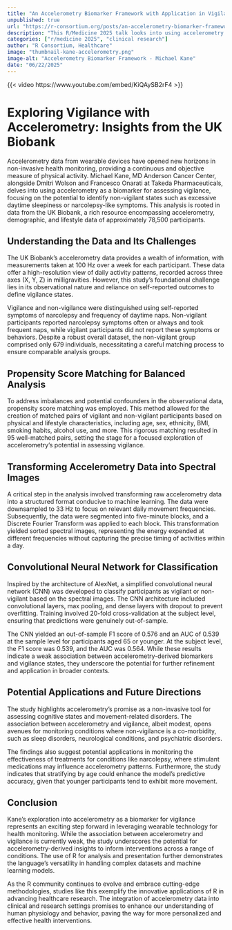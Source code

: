 ```yaml
--- 
title: "An Accelerometry Biomarker Framework with Application in Vigilance in UK Biobank Data" 
unpublished: true 
url: "https://r-consortium.org/posts/an-accelerometry-biomarker-framework-with-application-in-vigilance-in-uk-biobank-data/"
description: "This R/Medicine 2025 talk looks into using accelerometry as a biomarker for assessing vigilance." 
categories: ["r/medicine 2025", "clinical research"]
author: "R Consortium, Healthcare" 
image: "thumbnail-kane-accelerometry.png" 
image-alt: "Accelerometry Biomarker Framework - Michael Kane" 
date: "06/22/2025" 
---
```


{{< video https://www.youtube.com/embed/KiQAySB2rF4 >}}

# Exploring Vigilance with Accelerometry: Insights from the UK Biobank

Accelerometry data from wearable devices have opened new horizons in non-invasive health monitoring, providing a continuous and objective measure of physical activity. Michael Kane, MD Anderson Cancer Center, alongside Dmitri Wolson and Francesco Onarati at Takeda Pharmaceuticals, delves into using accelerometry as a biomarker for assessing vigilance, focusing on the potential to identify non-vigilant states such as excessive daytime sleepiness or narcolepsy-like symptoms. This analysis is rooted in data from the UK Biobank, a rich resource encompassing accelerometry, demographic, and lifestyle data of approximately 78,500 participants.

## Understanding the Data and Its Challenges

The UK Biobank's accelerometry data provides a wealth of information, with measurements taken at 100 Hz over a week for each participant. These data offer a high-resolution view of daily activity patterns, recorded across three axes (X, Y, Z) in milligravities. However, this study's foundational challenge lies in its observational nature and reliance on self-reported outcomes to define vigilance states.

Vigilance and non-vigilance were distinguished using self-reported symptoms of narcolepsy and frequency of daytime naps. Non-vigilant participants reported narcolepsy symptoms often or always and took frequent naps, while vigilant participants did not report these symptoms or behaviors. Despite a robust overall dataset, the non-vigilant group comprised only 679 individuals, necessitating a careful matching process to ensure comparable analysis groups.

## Propensity Score Matching for Balanced Analysis

To address imbalances and potential confounders in the observational data, propensity score matching was employed. This method allowed for the creation of matched pairs of vigilant and non-vigilant participants based on physical and lifestyle characteristics, including age, sex, ethnicity, BMI, smoking habits, alcohol use, and more. This rigorous matching resulted in 95 well-matched pairs, setting the stage for a focused exploration of accelerometry's potential in assessing vigilance.

## Transforming Accelerometry Data into Spectral Images

A critical step in the analysis involved transforming raw accelerometry data into a structured format conducive to machine learning. The data were downsampled to 33 Hz to focus on relevant daily movement frequencies. Subsequently, the data were segmented into five-minute blocks, and a Discrete Fourier Transform was applied to each block. This transformation yielded sorted spectral images, representing the energy expended at different frequencies without capturing the precise timing of activities within a day.

## Convolutional Neural Network for Classification

Inspired by the architecture of AlexNet, a simplified convolutional neural network (CNN) was developed to classify participants as vigilant or non-vigilant based on the spectral images. The CNN architecture included convolutional layers, max pooling, and dense layers with dropout to prevent overfitting. Training involved 20-fold cross-validation at the subject level, ensuring that predictions were genuinely out-of-sample.

The CNN yielded an out-of-sample F1 score of 0.576 and an AUC of 0.539 at the sample level for participants aged 65 or younger. At the subject level, the F1 score was 0.539, and the AUC was 0.564. While these results indicate a weak association between accelerometry-derived biomarkers and vigilance states, they underscore the potential for further refinement and application in broader contexts.

## Potential Applications and Future Directions

The study highlights accelerometry's promise as a non-invasive tool for assessing cognitive states and movement-related disorders. The association between accelerometry and vigilance, albeit modest, opens avenues for monitoring conditions where non-vigilance is a co-morbidity, such as sleep disorders, neurological conditions, and psychiatric disorders.

The findings also suggest potential applications in monitoring the effectiveness of treatments for conditions like narcolepsy, where stimulant medications may influence accelerometry patterns. Furthermore, the study indicates that stratifying by age could enhance the model's predictive accuracy, given that younger participants tend to exhibit more movement.

## Conclusion

Kane's exploration into accelerometry as a biomarker for vigilance represents an exciting step forward in leveraging wearable technology for health monitoring. While the association between accelerometry and vigilance is currently weak, the study underscores the potential for accelerometry-derived insights to inform interventions across a range of conditions. The use of R for analysis and presentation further demonstrates the language's versatility in handling complex datasets and machine learning models.

As the R community continues to evolve and embrace cutting-edge methodologies, studies like this exemplify the innovative applications of R in advancing healthcare research. The integration of accelerometry data into clinical and research settings promises to enhance our understanding of human physiology and behavior, paving the way for more personalized and effective health interventions.